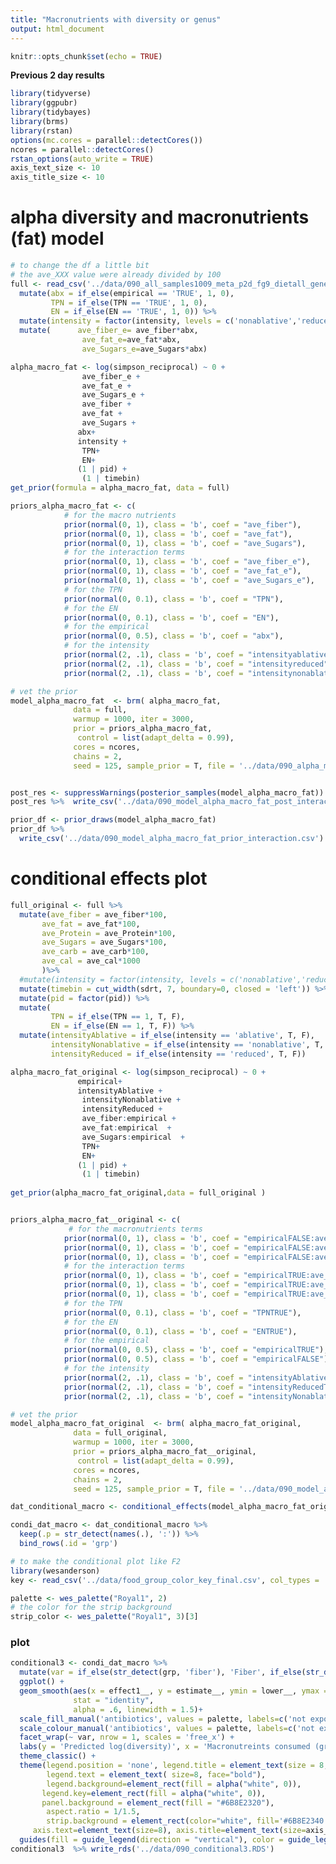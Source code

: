 ```yaml
---
title: "Macronutrients with diversity or genus"
output: html_document
---
```


```r
knitr::opts_chunk$set(echo = TRUE)
```

**Previous 2 day results** 

```r
library(tidyverse)
library(ggpubr)
library(tidybayes)  
library(brms)
library(rstan)
options(mc.cores = parallel::detectCores())
ncores = parallel::detectCores()
rstan_options(auto_write = TRUE)
axis_text_size <- 10
axis_title_size <- 10
```

# alpha diversity and macronutrients (fat) model

```r
# to change the df a little bit 
# the ave_XXX value were already divided by 100
full <- read_csv('../data/090_all_samples1009_meta_p2d_fg9_dietall_genera90_pid.csv') %>% 
  mutate(abx = if_else(empirical == 'TRUE', 1, 0),
         TPN = if_else(TPN == 'TRUE', 1, 0),
         EN = if_else(EN == 'TRUE', 1, 0)) %>% 
  mutate(intensity = factor(intensity, levels = c('nonablative','reduced','ablative'))) %>%
  mutate(      ave_fiber_e= ave_fiber*abx,
                ave_fat_e=ave_fat*abx,
                ave_Sugars_e=ave_Sugars*abx)
```


```r
alpha_macro_fat <- log(simpson_reciprocal) ~ 0 +
                ave_fiber_e +
                ave_fat_e +
                ave_Sugars_e +
                ave_fiber +
                ave_fat +
                ave_Sugars +
               abx+
               intensity +
                TPN+
                EN+
               (1 | pid) +
                (1 | timebin)
get_prior(formula = alpha_macro_fat, data = full)

priors_alpha_macro_fat <- c(
            # for the macro nutrients
            prior(normal(0, 1), class = 'b', coef = "ave_fiber"),
            prior(normal(0, 1), class = 'b', coef = "ave_fat"),
            prior(normal(0, 1), class = 'b', coef = "ave_Sugars"),
            # for the interaction terms
            prior(normal(0, 1), class = 'b', coef = "ave_fiber_e"),
            prior(normal(0, 1), class = 'b', coef = "ave_fat_e"),
            prior(normal(0, 1), class = 'b', coef = "ave_Sugars_e"),
            # for the TPN 
            prior(normal(0, 0.1), class = 'b', coef = "TPN"),
            # for the EN
            prior(normal(0, 0.1), class = 'b', coef = "EN"),
            # for the empirical 
            prior(normal(0, 0.5), class = 'b', coef = "abx"),
            # for the intensity 
            prior(normal(2, .1), class = 'b', coef = "intensityablative"),
            prior(normal(2, .1), class = 'b', coef = "intensityreduced"),
            prior(normal(2, .1), class = 'b', coef = "intensitynonablative"))

# vet the prior 
model_alpha_macro_fat  <- brm( alpha_macro_fat,  
              data = full, 
              warmup = 1000, iter = 3000, 
              prior = priors_alpha_macro_fat,
               control = list(adapt_delta = 0.99),
              cores = ncores,
              chains = 2, 
              seed = 125, sample_prior = T, file = '../data/090_alpha_macro_fat_interaction_model')


post_res <- suppressWarnings(posterior_samples(model_alpha_macro_fat))
post_res %>%  write_csv('../data/090_model_alpha_macro_fat_post_interaction.csv')

prior_df <- prior_draws(model_alpha_macro_fat) 
prior_df %>% 
  write_csv('../data/090_model_alpha_macro_fat_prior_interaction.csv')

```

# conditional effects plot 

```r
full_original <- full %>%
  mutate(ave_fiber = ave_fiber*100,
       ave_fat = ave_fat*100,
       ave_Protein = ave_Protein*100,
       ave_Sugars = ave_Sugars*100,
       ave_carb = ave_carb*100,
       ave_cal = ave_cal*1000
       )%>% 
  #mutate(intensity = factor(intensity, levels = c('nonablative','reduced','ablative'))) %>% 
  mutate(timebin = cut_width(sdrt, 7, boundary=0, closed = 'left')) %>%
  mutate(pid = factor(pid)) %>% 
  mutate(
         TPN = if_else(TPN == 1, T, F),
         EN = if_else(EN == 1, T, F)) %>% 
  mutate(intensityAblative = if_else(intensity == 'ablative', T, F),
         intensityNonablative = if_else(intensity == 'nonablative', T, F),
         intensityReduced = if_else(intensity == 'reduced', T, F))

alpha_macro_fat_original <- log(simpson_reciprocal) ~ 0 +
               empirical+
               intensityAblative + 
                intensityNonablative +
                intensityReduced +
                ave_fiber:empirical +
                ave_fat:empirical  +
                ave_Sugars:empirical  +
                TPN+
                EN+
               (1 | pid) +
                (1 | timebin)  
 
get_prior(alpha_macro_fat_original,data = full_original )


priors_alpha_macro_fat__original <- c(
             # for the macronutrients terms
            prior(normal(0, 1), class = 'b', coef = "empiricalFALSE:ave_fiber"),
            prior(normal(0, 1), class = 'b', coef = "empiricalFALSE:ave_fat"),
            prior(normal(0, 1), class = 'b', coef = "empiricalFALSE:ave_Sugars"),
            # for the interaction terms
            prior(normal(0, 1), class = 'b', coef = "empiricalTRUE:ave_fiber"),
            prior(normal(0, 1), class = 'b', coef = "empiricalTRUE:ave_fat"),
            prior(normal(0, 1), class = 'b', coef = "empiricalTRUE:ave_Sugars"),
            # for the TPN 
            prior(normal(0, 0.1), class = 'b', coef = "TPNTRUE"),
            # for the EN
            prior(normal(0, 0.1), class = 'b', coef = "ENTRUE"),
            # for the empirical 
            prior(normal(0, 0.5), class = 'b', coef = "empiricalTRUE"),
            prior(normal(0, 0.5), class = 'b', coef = "empiricalFALSE"),
            # for the intensity 
            prior(normal(2, .1), class = 'b', coef = "intensityAblativeTRUE"),
            prior(normal(2, .1), class = 'b', coef = "intensityReducedTRUE"),
            prior(normal(2, .1), class = 'b', coef = "intensityNonablativeTRUE"))

# vet the prior 
model_alpha_macro_fat_original  <- brm( alpha_macro_fat_original,  
              data = full_original, 
              warmup = 1000, iter = 3000, 
              prior = priors_alpha_macro_fat__original,
               control = list(adapt_delta = 0.99),
              cores = ncores,
              chains = 2, 
              seed = 125, sample_prior = T, file = '../data/090_model_alpha_macro_fat_interaction_original')

dat_conditional_macro <- conditional_effects(model_alpha_macro_fat_original, surface = T)

condi_dat_macro <- dat_conditional_macro %>% 
  keep(.p = str_detect(names(.), ':')) %>% 
  bind_rows(.id = 'grp')     

```
```r
# to make the conditional plot like F2
library(wesanderson) 
key <- read_csv('../data/food_group_color_key_final.csv', col_types = 'ccccc')

palette <- wes_palette("Royal1", 2)
# the color for the strip background
strip_color <- wes_palette("Royal1", 3)[3]
```

### plot     

```r
conditional3 <- condi_dat_macro %>%   
  mutate(var = if_else(str_detect(grp, 'fiber'), 'Fiber', if_else(str_detect(grp, 'fat'), 'Fat', 'Sugars'))) %>% 
  ggplot() +
  geom_smooth(aes(x = effect1__, y = estimate__, ymin = lower__, ymax = upper__, fill = effect2__, color = effect2__),
              stat = "identity",
              alpha = .6, linewidth = 1.5)+ 
  scale_fill_manual('antibiotics', values = palette, labels=c('not exposed', 'exposed')) +
  scale_colour_manual('antibiotics', values = palette, labels=c('not exposed', 'exposed')) +
  facet_wrap(~ var, nrow = 1, scales = 'free_x') +
  labs(y = 'Predicted log(diversity)', x = 'Macronutreints consumed (grams)') +
  theme_classic() +
  theme(legend.position = 'none', legend.title = element_text(size = 8, face="bold"),
        legend.text = element_text( size=8, face="bold"),
        legend.background=element_rect(fill = alpha("white", 0)),
       legend.key=element_rect(fill = alpha("white", 0)),
       panel.background = element_rect(fill = "#6B8E2320"),
        aspect.ratio = 1/1.5, 
        strip.background = element_rect(color="white", fill='#6B8E2340', size=1.5,linetype="solid"),
     axis.text=element_text(size=8), axis.title=element_text(size=axis_text_size))    +
  guides(fill = guide_legend(direction = "vertical"), color = guide_legend(direction = "vertical"))
conditional3  %>% write_rds('../data/090_conditional3.RDS') 
```

